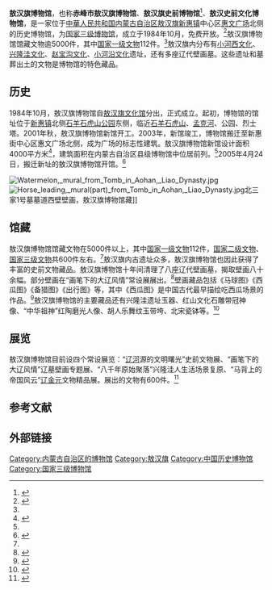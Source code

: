 {{Infobox Museum
 |name    = 敖汉旗博物馆
 |其他名称= 
 |logo =
 |logosize =
 |logo_caption =
 |图像    = Preparing for hunting, mural from Tomb in Aohan, Liao Dynasty.jpg
 |图像大小= 290
 |图像说明= [[克力代乡|克力代乡]]喇嘛沟辽墓墓室西南壁壁画《备猎图》，敖汉旗博物馆藏
 |坐标    = <!-- {{Coord/display/inline,title}}-->
 |established = 1984年10月
 |关闭时间= 
 |location    = {{PRC}}[[内蒙古自治区|内蒙古自治区]][[敖汉旗|敖汉旗]][[新惠镇|新惠镇]]中心区[[惠文广场|惠文广场]]北侧
 |type    = 历史类博物馆
 |馆藏规模= 5000件以上
 |area = 4000平方米
 |visitors = 4万人次/年<ref name="tj">{{cite news|title=赤峰市内博物馆推介|url=http://www.swcf.cn/epaper/hswb/html/2012-05/18/content_200389.htm|accessdate=2013-07-18|newspaper=红山日报|date=2012-05-18|deadurl=yes|archiveurl=https://archive.is/20130718123838/http://www.swcf.cn/epaper/hswb/html/2012-05/18/content_200389.htm|archivedate=2013-07-18}}</ref>
 |现任主管= 
 |现任馆长= 
 |公共交通= 
 |开放时间= 
 |官方网站= <!-- {{URL|www.example.com}} -->
}}

'''敖汉旗博物馆'''，也称'''赤峰市敖汉旗博物馆'''、'''敖汉旗史前博物馆'''<ref>{{cite news|title=敖汉旗史前博物馆简介|url=http://www.aohan.gov.cn/Article/Detail/5401|accessdate=2013-07-18|newspaper=中国敖汉网|date=2009-12-23}}</ref>、'''敖汉史前文化博物馆'''，是一家位于[[中華人民共和国|中華人民共和国]][[内蒙古自治区|内蒙古自治区]][[敖汉旗|敖汉旗]][[新惠镇|新惠镇]]中心区[[惠文广场|惠文广场]]北侧的历史博物馆，为[[国家三级博物馆|国家三级博物馆]]，成立于1984年10月，免费开放。<ref>{{cite news|title=内蒙古免费开放的国有博物馆纪念馆|url=http://www.nmg.xinhuanet.com/zjcy/2008-06/19/content_13585748.htm|accessdate=2013-07-17|newspaper=内蒙古日报|date=2008-06-19|deadurl=yes|archiveurl=https://archive.is/20130717144234/http://www.nmg.xinhuanet.com/zjcy/2008-06/19/content_13585748.htm|archivedate=2013-07-17}}</ref>敖汉旗博物馆馆藏文物逾5000件，其中[[国家一级文物|国家一级文物]]112件。<ref name=tj/>敖汉旗内分布有[[小河西文化|小河西文化]]、[[兴隆洼文化|兴隆洼文化]]、[[赵宝沟文化|赵宝沟文化]]、[[小河沿文化|小河沿文化]]遗址，还有多座辽代壁画墓。这些遗址和墓葬出土的文物是博物馆的特色藏品。

== 历史 ==
1984年10月，敖汉旗博物馆自[[敖汉旗文化馆|敖汉旗文化馆]]分出，正式成立。起初，博物馆的馆址位于[[新惠镇|新惠镇]]北侧[[石羊石虎山公园|石羊石虎山公园]]东侧，临近[[石羊石虎山|石羊石虎山]]、[[孟克河|孟克河]]、公园、烈士塔。2001年秋，敖汉旗博物馆新馆开工。2003年，新馆竣工，博物馆搬迁至新惠街中心区惠文广场北侧，成为广场的标志性建筑。敖汉旗博物馆新馆设计面积4000平方米<ref>{{cite web|title=敖汉旗博物馆 简介|url=http://www.orgcc.com/mhtml/ahqbwg/|publisher=中国文化艺术网|accessdate=2013-07-18|archive-date=2013-06-25|archive-url=https://web.archive.org/web/20130625151722/http://www.orgcc.com/mhtml/ahqbwg/|dead-url=no}}</ref>，建筑面积在内蒙古自治区县级博物馆中位居前列。<ref name="tj" />2005年4月24日，搬迁新址的敖汉旗博物馆开馆。<ref>{{cite web|title=敖汉旗人民政府2005年大事记|url=http://www.aohan.gov.cn/zfxxgk/gkml/Detail/269|accessdate=2013-07-18|publisher=敖汉旗人民政府|deadurl=yes|archiveurl=https://web.archive.org/web/20130722210248/http://aohan.gov.cn/zfxxgk/gkml/Detail/269|archivedate=2013-07-22}}</ref> 

[[File:Watermelon,_mural_from_Tomb_in_Aohan,_Liao_Dynasty.jpg|thumb]]
[[File:Horse_leading,_mural(part)_from_Tomb_in_Aohan,_Liao_Dynasty.jpg|thumb]]北三家1号墓墓道西壁壁画，敖汉旗博物馆藏]]

== 馆藏 ==
敖汉旗博物馆馆藏文物在5000件以上，其中[[国家一级文物|国家一级文物]]112件，[[国家二级文物|国家二级文物]]、[[国家三级文物|国家三级文物]]共600件左右。<ref name="tj" />敖汉旗内古遗址众多，敖汉旗博物馆也因此获得了丰富的史前文物藏品。敖汉旗博物馆十年间清理了八座辽代壁画墓，揭取壁画八十余幅。部分壁画在“画笔下的大辽风情”常设展展出。<ref>{{cite news|title=我国首家辽代壁画博物馆在敖汉旗免费开放|url=http://nm.people.com.cn/n/2013/0402/c196689-18395543.html|accessdate=2013-07-18|newspaper=人民网-内蒙古频道|date=2013-04-02|deadurl=yes|archiveurl=https://web.archive.org/web/20130518232802/http://nm.people.com.cn/n/2013/0402/c196689-18395543.html|archivedate=2013-05-18}}</ref>壁画藏品包括《马球图》《西瓜图》《备猎图》《出行图》等，其中《西瓜图》是中国古代最早描绘吃西瓜场景的作品。<ref>{{cite news|title=关于古人“吃西瓜”有哪些考古发现？|url=http://www.chnmuseum.cn/Default.aspx?TabId=138&InfoID=92695&frtid=40|accessdate=2013-07-18|newspaper=北京晚报|date=2013-07-03|deadurl=yes|archiveurl=https://web.archive.org/web/20160924182047/http://www.chnmuseum.cn/(S(to4ksjafljorco553kyybs3v))/Default.aspx?TabId=138&InfoID=92695&frtid=40|archivedate=2016年9月24日|df=}}</ref>敖汉旗博物馆的主要藏品还有兴隆洼遗址玉器、红山文化石雕带冠神像、“中华祖神”红陶磨光人像、胡人乐舞纹玉带垮、北宋瓷钵等。<ref>{{cite news|title=敖汉旗文化旅游产业发展巡礼之一：大资源引领大产业|url=http://www.chifeng.gov.cn/html/2012-08/f36de527-c2ec-42fd-857d-d7b92d454eb3.shtml|accessdate=2013-07-18|newspaper=敖汉旗政府|date=2012-08-24|deadurl=yes|archiveurl=https://archive.is/20130718123819/http://www.chifeng.gov.cn/html/2012-08/f36de527-c2ec-42fd-857d-d7b92d454eb3.shtml|archivedate=2013-07-18}}</ref>

== 展览 ==
敖汉旗博物馆目前设四个常设展览：“[[辽河|辽河]]源的文明曙光”史前文物展、“画笔下的大辽风情”辽墓壁画专题展、“八千年原始聚落”兴隆洼人生活场景复原、“马背上的帝国风云”[[辽代|辽]][[金代|金]][[元朝|元]]文物精品展。展出的文物有600件。<ref name=cf>{{cite journal|title=赤峰博物馆巡礼——敖汉旗博物馆|journal=赤峰学院学报(自然科学版)|year=2011|issue=3}}</ref>

== 参考文献 ==
{{Reflist}}

== 外部链接 ==
{{commonscat|Aohan Museum}}

[[Category:内蒙古自治区的博物馆|Category:内蒙古自治区的博物馆]]
[[Category:敖汉旗|Category:敖汉旗]]
[[Category:中国历史博物馆|Category:中国历史博物馆]]
[[Category:国家三级博物馆|Category:国家三级博物馆]]